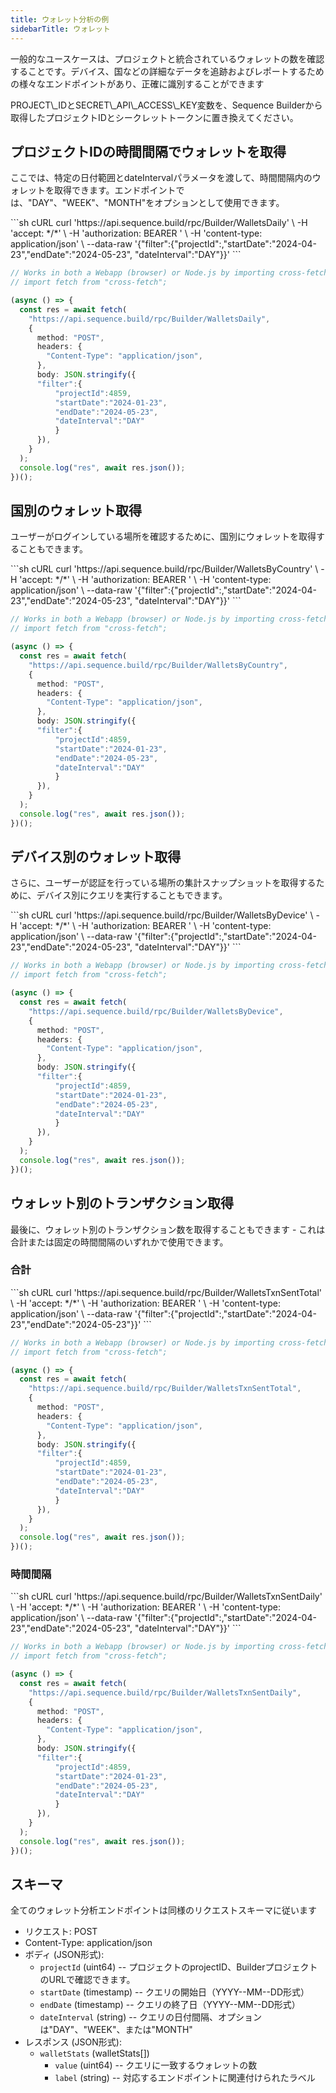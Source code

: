```yaml
---
title: ウォレット分析の例
sidebarTitle: ウォレット
---
```


一般的なユースケースは、プロジェクトと統合されているウォレットの数を確認することです。デバイス、国などの詳細なデータを追跡およびレポートするための様々なエンドポイントがあり、正確に識別することができます

<Note>
  PROJECT\_IDとSECRET\_API\_ACCESS\_KEY変数を、Sequence Builderから取得したプロジェクトIDとシークレットトークンに置き換えてください。
</Note>

## プロジェクトIDの時間間隔でウォレットを取得

ここでは、特定の日付範囲とdateIntervalパラメータを渡して、時間間隔内のウォレットを取得できます。エンドポイントでは、"DAY"、"WEEK"、"MONTH"をオプションとして使用できます。

<CodeGroup>
  ```sh cURL
  curl 'https://api.sequence.build/rpc/Builder/WalletsDaily' \
    -H 'accept: */*' \
    -H 'authorization: BEARER <SECRET_API_ACCESS_KEY>' \
    -H 'content-type: application/json' \
    --data-raw '{"filter":{"projectId":<PROJECT_ID>,"startDate":"2024-04-23","endDate":"2024-05-23", "dateInterval":"DAY"}}'
  ```

  ```ts TypeScript
  // Works in both a Webapp (browser) or Node.js by importing cross-fetch:
  // import fetch from "cross-fetch";

  (async () => {
    const res = await fetch(
      "https://api.sequence.build/rpc/Builder/WalletsDaily",
      {
        method: "POST",
        headers: {
          "Content-Type": "application/json",
        },
        body: JSON.stringify({
  		"filter":{
  			"projectId":4859,
  			"startDate":"2024-01-23",
  			"endDate":"2024-05-23",
  			"dateInterval":"DAY"
  			}
  		}),
      }
    );
    console.log("res", await res.json());
  })();
  ```
</CodeGroup>

## 国別のウォレット取得

ユーザーがログインしている場所を確認するために、国別にウォレットを取得することもできます。

<CodeGroup>
  ```sh cURL
  curl 'https://api.sequence.build/rpc/Builder/WalletsByCountry' \
    -H 'accept: */*' \
    -H 'authorization: BEARER <SECRET_API_ACCESS_KEY>' \
    -H 'content-type: application/json' \
    --data-raw '{"filter":{"projectId":<PROJECT_ID>,"startDate":"2024-04-23","endDate":"2024-05-23", "dateInterval":"DAY"}}'
  ```

  ```ts TypeScript
  // Works in both a Webapp (browser) or Node.js by importing cross-fetch:
  // import fetch from "cross-fetch";

  (async () => {
    const res = await fetch(
      "https://api.sequence.build/rpc/Builder/WalletsByCountry",
      {
        method: "POST",
        headers: {
          "Content-Type": "application/json",
        },
        body: JSON.stringify({
  		"filter":{
  			"projectId":4859,
  			"startDate":"2024-01-23",
  			"endDate":"2024-05-23",
  			"dateInterval":"DAY"
  			}
  		}),
      }
    );
    console.log("res", await res.json());
  })();
  ```
</CodeGroup>

## デバイス別のウォレット取得

さらに、ユーザーが認証を行っている場所の集計スナップショットを取得するために、デバイス別にクエリを実行することもできます。

<CodeGroup>
  ```sh cURL
  curl 'https://api.sequence.build/rpc/Builder/WalletsByDevice' \
    -H 'accept: */*' \
    -H 'authorization: BEARER <SECRET_API_ACCESS_KEY>' \
    -H 'content-type: application/json' \
    --data-raw '{"filter":{"projectId":<PROJECT_ID>,"startDate":"2024-04-23","endDate":"2024-05-23", "dateInterval":"DAY"}}'
  ```

  ```ts TypeScript
  // Works in both a Webapp (browser) or Node.js by importing cross-fetch:
  // import fetch from "cross-fetch";

  (async () => {
    const res = await fetch(
      "https://api.sequence.build/rpc/Builder/WalletsByDevice",
      {
        method: "POST",
        headers: {
          "Content-Type": "application/json",
        },
        body: JSON.stringify({
  		"filter":{
  			"projectId":4859,
  			"startDate":"2024-01-23",
  			"endDate":"2024-05-23",
  			"dateInterval":"DAY"
  			}
  		}),
      }
    );
    console.log("res", await res.json());
  })();
  ```
</CodeGroup>

## ウォレット別のトランザクション取得

最後に、ウォレット別のトランザクション数を取得することもできます - これは合計または固定の時間間隔のいずれかで使用できます。

### 合計

<CodeGroup>
  ```sh cURL
  curl 'https://api.sequence.build/rpc/Builder/WalletsTxnSentTotal' \
    -H 'accept: */*' \
    -H 'authorization: BEARER <SECRET_API_ACCESS_KEY>' \
    -H 'content-type: application/json' \
    --data-raw '{"filter":{"projectId":<PROJECT_ID>,"startDate":"2024-04-23","endDate":"2024-05-23"}}'
  ```

  ```ts TypeScript
  // Works in both a Webapp (browser) or Node.js by importing cross-fetch:
  // import fetch from "cross-fetch";

  (async () => {
    const res = await fetch(
      "https://api.sequence.build/rpc/Builder/WalletsTxnSentTotal",
      {
        method: "POST",
        headers: {
          "Content-Type": "application/json",
        },
        body: JSON.stringify({
  		"filter":{
  			"projectId":4859,
  			"startDate":"2024-01-23",
  			"endDate":"2024-05-23",
  			"dateInterval":"DAY"
  			}
  		}),
      }
    );
    console.log("res", await res.json());
  })();
  ```
</CodeGroup>

### 時間間隔

<CodeGroup>
  ```sh cURL
  curl 'https://api.sequence.build/rpc/Builder/WalletsTxnSentDaily' \
    -H 'accept: */*' \
    -H 'authorization: BEARER <SECRET_API_ACCESS_KEY>' \
    -H 'content-type: application/json' \
    --data-raw '{"filter":{"projectId":<PROJECT_ID>,"startDate":"2024-04-23","endDate":"2024-05-23", "dateInterval":"DAY"}}'
  ```

  ```ts TypeScript
  // Works in both a Webapp (browser) or Node.js by importing cross-fetch:
  // import fetch from "cross-fetch";

  (async () => {
    const res = await fetch(
      "https://api.sequence.build/rpc/Builder/WalletsTxnSentDaily",
      {
        method: "POST",
        headers: {
          "Content-Type": "application/json",
        },
        body: JSON.stringify({
  		"filter":{
  			"projectId":4859,
  			"startDate":"2024-01-23",
  			"endDate":"2024-05-23",
  			"dateInterval":"DAY"
  			}
  		}),
      }
    );
    console.log("res", await res.json());
  })();
  ```
</CodeGroup>

## スキーマ

全てのウォレット分析エンドポイントは同様のリクエストスキーマに従います

* リクエスト: POST
* Content-Type: application/json
* ボディ (JSON形式):
  * `projectId` (uint64) -- プロジェクトのprojectID、BuilderプロジェクトのURLで確認できます。
  * `startDate` (timestamp) -- クエリの開始日（YYYY--MM--DD形式）
  * `endDate` (timestamp) -- クエリの終了日（YYYY--MM--DD形式）
  * `dateInterval` (string) -- クエリの日付間隔、オプションは"DAY"、"WEEK"、または"MONTH"
* レスポンス (JSON形式):
  * `walletStats` (walletStats\[])
    * `value` (uint64) -- クエリに一致するウォレットの数
    * `label` (string) -- 対応するエンドポイントに関連付けられたラベル
